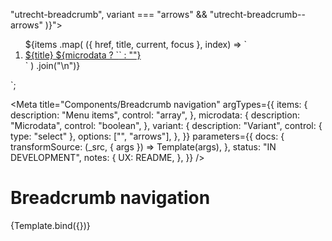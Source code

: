 <!--
@license EUPL-1.2
Copyright (c) 2021 Robbert Broersma
-->


<!-- Import component and component styles -->


<!-- Import Docs -->


  "utrecht-breadcrumb",
  variant === "arrows" && "utrecht-breadcrumb--arrows"
)}">
  <ol class="utrecht-breadcrumb__list"${
    microdata ? ' itemscope itemtype="https://schema.org/BreadcrumbList"' : ""
  }>${items
  .map(
    ({ href, title, current, focus }, index) => `
    <li class="utrecht-breadcrumb__item"${
      microdata ? ' itemscope itemtype="https://schema.org/ListItem" itemprop="itemListElement"' : ""
    }>
      <a class="${clsx(
        "utrecht-breadcrumb__link",
        focus && "utrecht-breadcrumb__link--focus",
        "utrecht-link",
        current && "utrecht-link--current",
        focus && "utrecht-link--focus"
      )}" href="${href}"${current ? 'aria-current="location"' : ""}${microdata ? 'itemprop="item"' : ""}>
      <span class="utrecht-breadcrumb__text"${microdata ? ' itemprop="name"' : ""}>${title}</span>
      ${microdata ? `<meta itemprop="position" content="${index + 1}" />` : ""}
    </a>
      </li>`
  )
  .join("\n")}
  </ol>
</nav>`;

<Meta
  title="Components/Breadcrumb navigation"
  argTypes={{
    items: {
      description: "Menu items",
      control: "array",
    },
    microdata: {
      description: "Microdata",
      control: "boolean",
    },
    variant: {
      description: "Variant",
      control: { type: "select" },
      options: ["", "arrows"],
    },
  }}
  parameters={{
    docs: {
      transformSource: (_src, { args }) => Template(args),
    },
    status: "IN DEVELOPMENT",
    notes: {
      UX: README,
    },
  }}
/>

# Breadcrumb navigation

<Canvas>
  <Story
    name="Breadcrumb navigation"
    args={{
      items: [
        { href: "https://example.com/", title: "Home", focus: true },
        { href: "https://example.com/a/", title: "Wonen en leven" },
        { href: "https://example.com/a/b/", title: "Afval" },
        { href: "https://example.com/a/b/c/", title: "Kliko's", current: true },
      ],
      microdata: true,
      variant: "arrows",
    }}
  >
    {Template.bind({})}
  </Story>
</Canvas>

<ArgsTable story="Breadcrumb navigation" />
